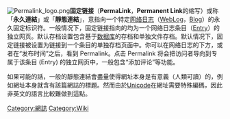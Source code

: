 {{多個問題|
{{expand language|1=en|page=|time=2019-10-15T20:05:56+00:00}}
{{howto|time=2019-10-15T20:05:24+00:00}}
{{unreferenced|time=2018-08-29T23:53:07+00:00}}
}}
{{See|帮助:页面历史}}
{{NoteTA
| G1=IT
}}
[[File:Permalink_logo.png|thumb]]'''固定链接'''（'''PermaLink'''，'''Permanent Link'''的缩写）或称「'''永久連結'''」或「'''靜態連結'''」，意指向一个特定[[网络日志|网络日志]]（[[WebLog|WebLog]]，[[Blog|Blog]]）的永久固定标识符。一般情况下，固定链接指向的均为一个网络日志条目（[[Entry|Entry]]）的独立网页。默认存档设置包含基于[[数据库|数据库]]的存档和单独文件存档。默认情况下，固定链接被设置为链接到一个条目的单独存档页面中。你可以在网络日志的下方，或者在“发布时间”之后，看到 Permalink。点击 Permalink 将会把访问者导向到专属于该条目 (Entry) 的独立网页中，一般包含“添加评论”等功能。

如果可能的話，一般的靜態連結會盡量使得網址本身是有意義（人類可讀）的，例如網址本身就含有該篇網誌的標題。然而由於[[Unicode|Unicode]]在網址需要特殊編碼，因此非英文的語言比較難做到這點。

[[Category:網誌|Category:網誌]]
[[Category:Wiki|Category:Wiki]]